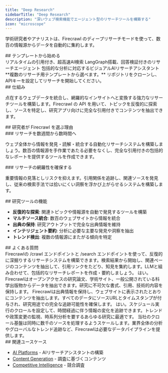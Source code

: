 ```yaml
---
title: "Deep Research"
sidebarTitle: "Deep Research"
description: "深いウェブ検索機能でエージェント型のリサーチツールを構築する"
icon: "microscope"
---
```


学術研究者やアナリストは、Firecrawl のディープリサーチモードを使って、数百の情報源からデータを自動的に集約します。

<div id="start-with-a-template">
  ## テンプレートから始める
</div>

<CardGroup>
  <Card title="Fireplexity" icon="github" href="https://github.com/mendableai/fireplexity">
    リアルタイムの引用付き、超高速AI検索
  </Card>

  <Card title="Firesearch" icon="github" href="https://github.com/mendableai/firesearch">
    LangGraph搭載、回答検証付きのリサーチエージェント
  </Card>

  <Card title="Open Researcher" icon="github" href="https://github.com/mendableai/open-researcher">
    包括的な分析に対応するビジュアルAIリサーチアシスタント
  </Card>
</CardGroup>

<Note>
  **複数のリサーチ用テンプレートから選べます。** リポジトリをクローンし、APIキーを設定してリサーチを開始してください。
</Note>

<div id="how-it-works">
  ## 仕組み
</div>

点在するウェブデータを統合し、網羅的なインサイトへと変換する強力なリサーチツールを構築します。Firecrawl の API を用いて、トピックを反復的に探索し、ソースを特定し、研究アプリ向けに完全な引用付きでコンテンツを抽出できます。

<div id="why-researchers-choose-firecrawl">
  ## 研究者が Firecrawl を選ぶ理由
</div>

<div id="accelerate-research-from-weeks-to-hours">
  ### リサーチを数週間から数時間へ
</div>

ウェブ全体から情報を発見・読解・統合する自動化リサーチシステムを構築しましょう。数百の情報源を手作業であたる必要をなくし、完全な引用付きの包括的なレポートを提供するツールを作成できます。

<div id="ensure-research-completeness">
  ### リサーチの網羅性を確保する
</div>

重要情報の見落としリスクを抑えます。引用関係を追跡し、関連ソースを発見し、従来の検索手法では拾いにくい洞察を浮かび上がらせるシステムを構築します。

<div id="research-tool-capabilities">
  ## 研究ツールの機能
</div>

* **反復的な探索**: 関連トピックや情報源を自動で発見するツールを構築
* **マルチソース統合**: 数百のウェブサイトから情報を統合
* **出典の保持**: 研究アウトプットで完全な出典情報を維持
* **インテリジェント要約**: 分析に必要な主要な発見や洞察を抽出
* **トレンド検出**: 複数の情報源にまたがる傾向を特定

<div id="faqs">
  ## よくある質問
</div>

<AccordionGroup>
  <Accordion title="Firecrawlでリサーチツールを構築するには？">
    Firecrawlの /crawl エンドポイントと /search エンドポイントを使って、反復的に深掘りするリサーチシステムを構築できます。検索結果から開始し、関連ページのコンテンツを抽出して、引用リンクをたどり、知見を集約します。LLMと組み合わせて、包括的なリサーチレポートを作成・要約しましょう。
  </Accordion>

  <Accordion title="Firecrawlは学術・科学系サイトに対応していますか？">
    はい。Firecrawlはオープンアクセスの研究論文、学術サイト、一般公開されている科学出版物からデータを抽出できます。研究に不可欠な書式、引用、技術的内容を保持します。
  </Accordion>

  <Accordion title="リサーチデータの正確性はどう担保されますか？">
    Firecrawlは出典情報を保持し、ウェブサイトに表示されたとおりにコンテンツを抽出します。すべてのデータにソースURLとタイムスタンプが付与され、研究用途での完全な追跡可能性を確保します。
  </Accordion>

  <Accordion title="Firecrawlを縦断的研究（長期追跡）に使えますか？">
    はい。スケジュール実行のクロールを設定して、時間経過に伴う情報の変化を追跡できます。トレンドや政策変更の監視、時系列分析を要するあらゆる研究に最適です。
  </Accordion>

  <Accordion title="Firecrawlは大規模なリサーチプロジェクトにどのように対応しますか？">
    当社のクロール基盤は同時に数千のソースを処理するようスケールします。業界全体の分析やグローバルなトレンド追跡など、Firecrawlは必要なデータパイプラインを提供します。
  </Accordion>
</AccordionGroup>

<div id="related-use-cases">
  ## 関連ユースケース
</div>

* [AI Platforms](/ja/use-cases/ai-platforms) - AIリサーチアシスタントの構築
* [Content Generation](/ja/use-cases/content-generation) - 調査に基づくコンテンツ
* [Competitive Intelligence](/ja/use-cases/competitive-intelligence) - 競合調査